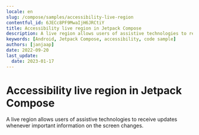 ```yaml
---
locale: en
slug: /compose/samples/accessibility-live-region
contentful_id: 6JECc8PF9MwaIjH6JRCtiY
title: Accessibility live region in Jetpack Compose
description: A live region allows users of assistive technologies to receive updates whenever important information on the screen changes.
keywords: [Android, Jetpack Compose, accessibility, code sample]
authors: [janjaap]
date: 2022-09-20
last_update:
  date: 2023-01-17
---
```


# Accessibility live region in Jetpack Compose

A live region allows users of assistive technologies to receive updates whenever important information on the screen changes.

<CodeSample id="accessibility-live-region" platform="compose" locale="en"/>
